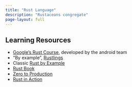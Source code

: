 ```yaml
---
title: "Rust Language"
description: "Rustaceans congregate"
page-layout: full
---
```


## Learning Resources

- [Google's Rust Course](https://google.github.io/comprehensive-rust/), developed by the android team
- "By example", [Rustlings](https://github.com/rust-lang/rustlings)
- Classic [Rust by Example](https://doc.rust-lang.org/rust-by-example/)
- [Rust Book](https://doc.rust-lang.org/book/)
- [Zero to Production](https://www.zero2prod.com/index.html?country_code=US)
- [Rust in Action](https://www.manning.com/books/rust-in-action)
